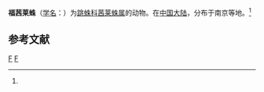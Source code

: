 {{Speciesbox
| taxon = Synemosyna formica
| image = Slender Ant-mimic Jumping Spider - Synemosyna formica 01.jpg
| binomial_authority = (Hentz, 1846)<ref name='id14893'>{{cite web| url =http://www.bioinfo.cn/db05/BjdwSpecies.php?action=view&id=14893| title =福茜莱蛛| work =《中国动物物种编目数据库》| publisher =中国科学院微生物研究所| author =中国科学院动物研究所| accessdate =2009-04-28| deadurl =yes| archiveurl =https://web.archive.org/web/20160305042004/http://www.bioinfo.cn/db05/BjdwSpecies.php?action=view&id=14893| archivedate =2016-03-05}}</ref>
}}

'''福茜莱蛛'''（[[学名|学名]]：{{lang|la|''Synemosyna formica''}}）为[[跳蛛科|跳蛛科]][[茜莱蛛属|茜莱蛛属]]的动物。在[[中国大陆|中国大陆]]，分布于南京等地。<ref name='id14893'/>

== 参考文献 ==
{{reflist}}

{{蜘蛛小作品}}

{{taxonbar}}
[[Category:_1846年描述的动物|F]]
[[Category:茜莱蛛属|F]]